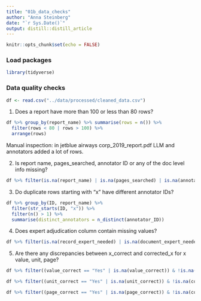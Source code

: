 ```yaml
---
title: "01b_data_checks"
author: "Anna Steinberg"
date: "`r Sys.Date()`"
output: distill::distill_article
---
```


```r
knitr::opts_chunk$set(echo = FALSE)
```

### Load packages

```r
library(tidyverse)
```

### Data quality checks

```r
df <- read.csv("../data/processed/cleaned_data.csv")
```

1.  Does a report have more than 100 or less than 80 rows?

```r
df %>% group_by(report_name) %>% summarise(rows = n()) %>%
  filter(rows < 80 | rows > 100) %>%
  arrange(rows)
```

Manual inspection: in jetblue airways corp_2019_report.pdf LLM and annotators added a lot of rows.

2.  Is report name, pages_searched, annotator ID or any of the doc level info missing?

```r
df %>% filter(is.na(report_name) | is.na(pages_searched) | is.na(annotator_ID))
```

3.  Do duplicate rows starting with "x" have different annotator IDs?

```r
df %>% group_by(ID, report_name) %>% 
  filter(str_starts(ID, "x")) %>%
  filter(n() > 1) %>%
  summarise(distinct_annotators = n_distinct(annotator_ID))
```

4.  Does expert adjudication column contain missing values?

```r
df %>% filter(is.na(record_expert_needed) | is.na(document_expert_needed)) %>% group_by(annotator_ID) %>% summarise(nrows = n())
```

5.  Are there any discrepancies between x_correct and corrected_x for x value, unit, page?

```r
df %>% filter((value_correct == "Yes" | is.na(value_correct)) & !is.na(corrected_value))
```

```r
df %>% filter((unit_correct == "Yes" | is.na(unit_correct)) & !is.na(corrected_unit))
```

```r
df %>% filter((page_correct == "Yes" | is.na(page_correct)) & !is.na(corrected_page))
```
